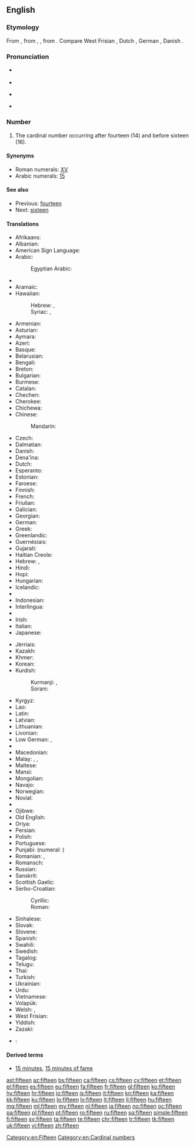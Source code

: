 ==English==

===Etymology===
From {{etyl|enm|en}}, from {{etyl|ang|en}} {{term|fiftiene|fīftīene|lang=ang}}, {{term|fiftene|fīftēne|lang=ang}}, from {{etyl|gem-pro|en}} {{term/t|gem-pro|*fimftehun}}. Compare West Frisian {{term|fyftjin|lang=fy}}, Dutch {{term|vijftien|lang=nl}}, German {{term|fünfzehn|lang=de}}, Danish {{term|femten|lang=da}}.

===Pronunciation===
* {{qualifier|next word stressed near the first syllable}}
*: {{a|UK|US}} {{IPA|/ˈfɪf.tiːn/}}
* {{audio|en-us-fifteen.ogg|Audio (US)}}
* {{qualifier|next word stressed after the first syllable}}
*: {{a|UK|US}} {{IPA|/fɪfˈtiːn/}}
* {{rhymes|iːn}}

===Number===
{{head|en|numeral|cardinal||ordinal|fifteenth}}

# The cardinal number occurring after fourteen (14) and before sixteen (16).

====Synonyms====
* Roman numerals: [[XV]]
* Arabic numerals: [[15]]

====See also====
* Previous: [[fourteen]]
* Next: [[sixteen]]

====Translations====
{{trans-top|cardinal number}}
* Afrikaans: {{t|af|vyftien}}
* Albanian: {{t|sq|pesëmbëdhjetë}}
* American Sign Language: {{t-image|ase|LSQ 15.jpg|35px|OpenB@Side-PalmBack Flatten}}
* Arabic: {{t-|ar|خمسة عشر|tr=xámsat ʿášar}}
*: Egyptian Arabic: {{tø|arz|خمستاشر|tr=xamastāšar|sc=Arab}}
* {{trreq|an}}
* Aramaic:
* Hawaiian: {{tø|haw|ʻumikūmālima}}
*: Hebrew: {{t|haw|חמשעסר|m|tr=khamsha‘sar|sc=Hebr}}, {{t|haw|חמשעסרא|f|tr=khamsha‘esrē|sc=Hebr}}
*: Syriac: {{t|haw|ܚܡܫܥܣܪ|m|tr=khamsha‘sar|sc=Syrc}}, {{t|haw|ܚܡܫܥܣܪܐ|f|tr=khamsha‘esrē|sc=Syrc}}
* Armenian: {{t+|hy|տասնհինգ}}
* Asturian: {{t+|ast|quince}}
* Aymara: {{t-|ay|tunka phisqani}}
* Azeri: {{t+|az|on beş}}
* Basque: {{t+|eu|hamabost}}
* Belarusian: {{t|be|пятнаццаць|tr=pjatnáccacʹ|sc=Cyrl}}
* Bengali: {{t-|bn|পনেরো|tr=pônero}}
* Breton: {{t+|br|pemzek}}
* Bulgarian: {{t+|bg|петнадесет|tr=petnadeset}}
* Burmese: {{t-|my|ဆယ့်ငါး|tr=hsè.nga:|sc=Mymr}}
* Catalan: {{t+|ca|quinze}}
* Chechen: {{tø|ce|пхийтта|tr=pxiytta}}
* Cherokee: {{t-|chr|ᏍᎩᎦᏚ|tr=sgigadu|sc=Cher}}
* Chichewa: {{tø|ny|khumi n'zisanu}}
* Chinese:
*: Mandarin: {{t|cmn|十五|tr=shíwǔ}}
* Czech: {{t+|cs|patnáct}}
* Dalmatian: {{tø|dlm|čonco}}
* Danish: {{t+|da|femten}}
* Dena'ina: {{t|tfn|ch'qilu beq'di}}
* Dutch: {{t+|nl|vijftien|f}}
* Esperanto: {{t-|eo|dek kvin}}
* Estonian: {{t+|et|viisteist}}
* Faroese: {{t-|fo|fimtan}}
* Finnish: {{t+|fi|viisitoista}}
* French: {{t+|fr|quinze|m}}
* Friulian: {{tø|fur|cuindis}}
* Galician: {{t+|gl|quince}}
* Georgian: {{t|ka|თხუთმეტი|sc=Geor}}
* German: {{t+|de|fünfzehn}}
* Greek: {{t+|el|δεκαπέντε|tr=dekapénte}}
* Greenlandic: {{t-|kl|aqqaniq-tallimat}}
* Guernésiais: {{tø|roa-grn|tchinze}}
* Gujarati: {{t+|gu|પંદર|tr=paṃdar|sc=Gujr}}
* Haitian Creole: {{tø|ht|kenz}}
* Hebrew: {{t-|he|חמש עשרה|alt=חֲמֵשׁ־עֶשְׂרֵה|tr=khamesh esre|f}} {{qualifier|used in counting}}, {{t-|he|חמישה עשר|alt=חֲמִשָּׁה־עָשָׂר|tr=khamisha asar|m}}
* Hindi: {{t+|hi|पंद्रह|tr=pa.ndrah|m}}
* Hopi: {{tø|hop|pakwt niikyang tsivot siikya’ta}}
* Hungarian: {{t+|hu|tizenöt}}
* Icelandic: {{t+|is|fimmtán}}
* {{trreq|io}}
* Indonesian: {{t-|id|lima belas}}
* Interlingua: {{t-|ia|dece-cinque}}
* {{trreq|ie}}
* Irish: {{t+|ga|cúig déag}}
* Italian: {{t+|it|quindici|m}}
* Japanese: {{t+|ja|十五|tr=じゅうご, jū-go}}
{{trans-mid}}
* Jèrriais: {{tø|roa-jer|tchînze}}
* Kazakh: {{t|kk|он бес|tr=on bes|sc=Cyrl}}
* Khmer: {{t-|km|ដប់ប្រាំ|tr=dop pram}}
* Korean: {{t+|ko|열다섯|tr=yeoldaseot}}
* Kurdish:
*: Kurmanji: {{t+|ku|pazde}}, {{t+|ku|pazdeh}}
*: Sorani: {{t-|ku|پانزه}}
* Kyrgyz: {{t|ky|он беш|tr=on beş|sc=Cyrl}}
* Lao: {{t-|lo|ສິບຫ້າ|sc=Laoo}}
* Latin: {{t+|la|quindecim|alt=quīndecim}}
* Latvian: {{t+|lv|piecpadsmit}}
* Lithuanian: {{t|lt|penkiolika}}
* Livonian: {{tø|liv|vīžtuoistõn}}
* Low German: {{t+|nds|föffteihn}}, {{t+|nds|foffteihn}}
* {{trreq|lb}}
* Macedonian: {{t-|mk|петнаесет|tr=petnáeset}}
* Malay: {{t-|ms|lima belas}}, {{t-|ms|sepuluh lima}}, {{t-|ms|satu puluh lima}}
* Maltese: {{t-|mt|ħmistax}}
* Mansi: {{tø|mns|атхуйплов|tr=atxujplow}}
* Mongolian: {{t-|mn|арван тав‎|sc=Cyrl}}
* Navajo: {{tø|nv|ashdlaʼáadah}}
* Norwegian: {{t+|no|femten}}
* Novial: {{tø|nov|dek-sink}}
* {{trreq|oc}}
* Ojibwe: {{tø|oj|ashi-naanan}}
* Old English: {{t-|ang|fiftiene|alt=fīftīene}}
* Oriya: {{t-|or|ପନ୍ଦର|tr=pandara|sc=Orya}}
* Persian: {{t+|fa|پانزده|tr=pænzdah}}
* Polish: {{t+|pl|piętnaście}}
* Portuguese: {{t+|pt|quinze}}
* Punjabi: {{t-|pa|ਪੰਦਰਾਂ|tr=paṅdrāṅ|sc=Guru}} (numeral: {{t-|pa|੧੫}})
* Romanian: {{t+|ro|cincisprezece}}, {{t-|ro|cinșpe}} {{qualifier|informal}}
* Romansch: {{t-|rm|quindesch}}
* Russian: {{t+|ru|пятнадцать|tr=pjatnádcatʹ}}
* Sanskrit: {{t-|sa|पञ्चदश|tr=páñcadaśa}}
* Scottish Gaelic: {{t-|gd|còig}} {{t-|gd|deug}}
* Serbo-Croatian:
*: Cyrillic: {{t-|sh|петнаест}}
*: Roman: {{t-|sh|petnaest}}
* Sinhalese: {{t-|si|පහළොව|tr=pahalova}}
* Slovak: {{t-|sk|pätnásť}}
* Slovene: {{t+|sl|petnajst}}
* Spanish: {{t+|es|quince|m}}
* Swahili: {{t-|sw|kumi na tano}}
* Swedish: {{t+|sv|femton}}
* Tagalog: {{t-|tl|labinlima}}
* Telugu: {{t+|te|పదిహేను|tr=padihēnu}}
* Thai: {{t-|th|สิบห้า|tr=sìp hâa|sc=Thai}}
* Turkish: {{t+|tr|on beş}}
* Ukrainian: {{t|uk|п'ятнадцять|tr=pʺjatnádcjatʹ|sc=Cyrl}}
* Urdu: {{t-|ur|پندرہ|tr=pandrah}}
* Vietnamese: {{t+|vi|mười lăm}}
* Volapük: {{t-|vo|deglul}}
* Welsh: {{t+|cy|pymtheg}} {{qualifier|vigesimal, traditional}}, {{t+|cy|un deg pump}} {{qualifier|decimal}}
* West Frisian: {{t+|fy|fyftjin}}
* Yiddish: {{t-|yi|פֿופֿצן|tr=fuftsn|sc=Hebr}}
* Zazaki: {{tø|zza|pances}}
{{trans-bottom}}

{{checktrans-top}}
* {{ttbc|sh}}: {{t|sh|petnest}}
{{trans-bottom}}

====Derived terms====
* [[15 minutes]], [[15 minutes of fame]]

[[Category:en:Fifteen]]
[[Category:en:Cardinal numbers]]

[[ast:fifteen]]
[[az:fifteen]]
[[bs:fifteen]]
[[ca:fifteen]]
[[cs:fifteen]]
[[cy:fifteen]]
[[et:fifteen]]
[[el:fifteen]]
[[es:fifteen]]
[[eu:fifteen]]
[[fa:fifteen]]
[[fr:fifteen]]
[[gl:fifteen]]
[[ko:fifteen]]
[[hy:fifteen]]
[[hr:fifteen]]
[[io:fifteen]]
[[is:fifteen]]
[[it:fifteen]]
[[kn:fifteen]]
[[ka:fifteen]]
[[kk:fifteen]]
[[ku:fifteen]]
[[lo:fifteen]]
[[lv:fifteen]]
[[lt:fifteen]]
[[li:fifteen]]
[[hu:fifteen]]
[[mg:fifteen]]
[[ml:fifteen]]
[[my:fifteen]]
[[nl:fifteen]]
[[ja:fifteen]]
[[no:fifteen]]
[[oc:fifteen]]
[[pa:fifteen]]
[[pl:fifteen]]
[[pt:fifteen]]
[[ro:fifteen]]
[[ru:fifteen]]
[[sq:fifteen]]
[[simple:fifteen]]
[[fi:fifteen]]
[[sv:fifteen]]
[[ta:fifteen]]
[[te:fifteen]]
[[chr:fifteen]]
[[tr:fifteen]]
[[tk:fifteen]]
[[uk:fifteen]]
[[vi:fifteen]]
[[zh:fifteen]]